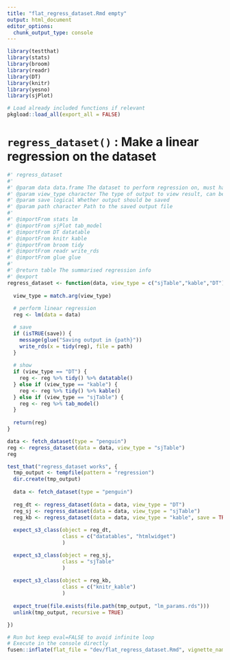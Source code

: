 ```yaml
---
title: "flat_regress_dataset.Rmd empty"
output: html_document
editor_options: 
  chunk_output_type: console
---
```


```r
library(testthat)
library(stats)
library(broom)
library(readr)
library(DT)
library(knitr)
library(yesno)
library(sjPlot)
```

```r
# Load already included functions if relevant
pkgload::load_all(export_all = FALSE)
```

# `regress_dataset()` : Make a linear regression on the dataset

```r
#' regress_dataset
#' 
#' @param data data.frame The dataset to perform regression on, must have "x" and "y" numerical column
#' @param view_type character The type of output to view result, can be "sjTable", "DT" or "kable"
#' @param save logical Whether output should be saved
#' @param path character Path to the saved output file
#' 
#' @importFrom stats lm
#' @importFrom sjPlot tab_model
#' @importFrom DT datatable
#' @importFrom knitr kable
#' @importFrom broom tidy
#' @importFrom readr write_rds
#' @importFrom glue glue
#'
#' @return table The summarised regression info
#' @export
regress_dataset <- function(data, view_type = c("sjTable","kable","DT"), save = FALSE, path = "lm_params.rds") {
  
  view_type = match.arg(view_type)
  
  # perform linear regression
  reg <- lm(data = data)

  # save
  if (isTRUE(save)) {
    message(glue("Saving output in {path}"))
    write_rds(x = tidy(reg), file = path)
  }
  
  # show
  if (view_type == "DT") {
    reg <- reg %>% tidy() %>% datatable()
  } else if (view_type == "kable") {
    reg <- reg %>% tidy() %>% kable()
  } else if (view_type == "sjTable") {
    reg <- reg %>% tab_model()
  }
  
  return(reg)
}
```

```r
data <- fetch_dataset(type = "penguin")
reg <- regress_dataset(data = data, view_type = "sjTable")
reg
```

```r
test_that("regress_dataset works", {
  tmp_output <- tempfile(pattern = "regression")
  dir.create(tmp_output)
  
  data <- fetch_dataset(type = "penguin")
  
  reg_dt <- regress_dataset(data = data, view_type = "DT")
  reg_sj <- regress_dataset(data = data, view_type = "sjTable")
  reg_kb <- regress_dataset(data = data, view_type = "kable", save = TRUE, path = file.path(tmp_output, "lm_params.rds"))
  
  expect_s3_class(object = reg_dt,
                  class = c("datatables", "htmlwidget")
                  )

  expect_s3_class(object = reg_sj,
                  class = "sjTable"
                  )
  
  expect_s3_class(object = reg_kb,
                  class = c("knitr_kable")
                  )
  
  expect_true(file.exists(file.path(tmp_output, "lm_params.rds")))
  unlink(tmp_output, recursive = TRUE)

})
```


```r
# Run but keep eval=FALSE to avoid infinite loop
# Execute in the console directly
fusen::inflate(flat_file = "dev/flat_regress_dataset.Rmd", vignette_name = "Regress dataset", check = FALSE)
```

